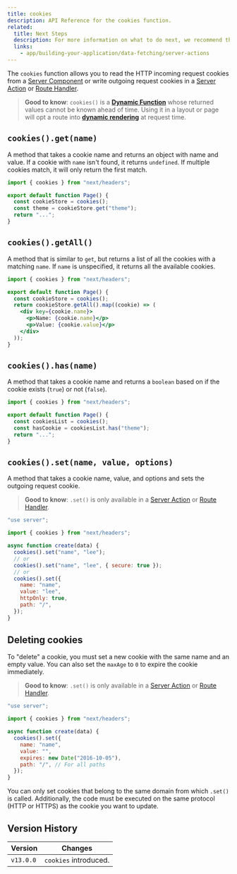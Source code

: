 ```yaml
---
title: cookies
description: API Reference for the cookies function.
related:
  title: Next Steps
  description: For more information on what to do next, we recommend the following sections
  links:
    - app/building-your-application/data-fetching/server-actions
---
```


The `cookies` function allows you to read the HTTP incoming request cookies from a [Server Component](/docs/getting-started/react-essentials) or write outgoing request cookies in a [Server Action](/docs/app/building-your-application/data-fetching/server-actions) or [Route Handler](/docs/app/building-your-application/routing/router-handlers).

> **Good to know**: `cookies()` is a **[Dynamic Function](/docs/app/building-your-application/rendering/static-and-dynamic-rendering#dynamic-functions)** whose returned values cannot be known ahead of time. Using it in a layout or page will opt a route into **[dynamic rendering](/docs/app/building-your-application/rendering/static-and-dynamic-rendering#dynamic-rendering)** at request time.

## `cookies().get(name)`

A method that takes a cookie name and returns an object with name and value. If a cookie with `name` isn't found, it returns `undefined`. If multiple cookies match, it will only return the first match.

```jsx title="app/page.js"
import { cookies } from "next/headers";

export default function Page() {
  const cookieStore = cookies();
  const theme = cookieStore.get("theme");
  return "...";
}
```

## `cookies().getAll()`

A method that is similar to `get`, but returns a list of all the cookies with a matching `name`. If `name` is unspecified, it returns all the available cookies.

```jsx title="app/page.js"
import { cookies } from "next/headers";

export default function Page() {
  const cookieStore = cookies();
  return cookieStore.getAll().map((cookie) => (
    <div key={cookie.name}>
      <p>Name: {cookie.name}</p>
      <p>Value: {cookie.value}</p>
    </div>
  ));
}
```

## `cookies().has(name)`

A method that takes a cookie name and returns a `boolean` based on if the cookie exists (`true`) or not (`false`).

```jsx title="app/page.js"
import { cookies } from "next/headers";

export default function Page() {
  const cookiesList = cookies();
  const hasCookie = cookiesList.has("theme");
  return "...";
}
```

## `cookies().set(name, value, options)`

A method that takes a cookie name, value, and options and sets the outgoing request cookie.

> **Good to know**: `.set()` is only available in a [Server Action](/docs/app/building-your-application/data-fetching/server-actions) or [Route Handler](/docs/app/building-your-application/routing/router-handlers).

```js title="app/actions.js"
"use server";

import { cookies } from "next/headers";

async function create(data) {
  cookies().set("name", "lee");
  // or
  cookies().set("name", "lee", { secure: true });
  // or
  cookies().set({
    name: "name",
    value: "lee",
    httpOnly: true,
    path: "/",
  });
}
```

## Deleting cookies

To "delete" a cookie, you must set a new cookie with the same name and an empty value. You can also set the `maxAge` to `0` to expire the cookie immediately.

> **Good to know**: `.set()` is only available in a [Server Action](/docs/app/building-your-application/data-fetching/server-actions) or [Route Handler](/docs/app/building-your-application/routing/router-handlers).

```js title="app/actions.js"
"use server";

import { cookies } from "next/headers";

async function create(data) {
  cookies().set({
    name: "name",
    value: "",
    expires: new Date("2016-10-05"),
    path: "/", // For all paths
  });
}
```

You can only set cookies that belong to the same domain from which `.set()` is called. Additionally, the code must be executed on the same protocol (HTTP or HTTPS) as the cookie you want to update.

## Version History

| Version   | Changes               |
| --------- | --------------------- |
| `v13.0.0` | `cookies` introduced. |
